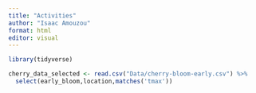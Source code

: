 ```yaml
---
title: "Activities"
author: "Isaac Amouzou"
format: html
editor: visual
---
```


```r
library(tidyverse)
```

```r
cherry_data_selected <- read.csv("Data/cherry-bloom-early.csv") %>%
  select(early_bloom,location,matches('tmax'))
```
